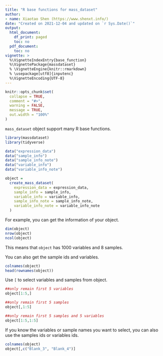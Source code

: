 ```yaml
---
title: "R base functions for mass_dataset"
author:
- name: Xiaotao Shen (https://www.shenxt.info/)
date: "Created on 2021-12-04 and updated on `r Sys.Date()`"
output:
  html_document:
    df_print: paged
    toc: no
  pdf_document:
    toc: no
vignette: >
  %\VignetteIndexEntry{base_function}
  %\VignettePackage{massdataset}
  % \VignetteEngine{knitr::rmarkdown}
  % \usepackage[utf8]{inputenc}
  %\VignetteEncoding{UTF-8}
---
```


```r
knitr::opts_chunk$set(
  collapse = TRUE,
  comment = "#>",
  warning = FALSE,
  message = TRUE,
  out.width = "100%"
)
```


`mass_dataset` object support many R base functions.

```r
library(massdataset)
library(tidyverse)

data("expression_data")
data("sample_info")
data("sample_info_note")
data("variable_info")
data("variable_info_note")

object =
  create_mass_dataset(
    expression_data = expression_data,
    sample_info = sample_info,
    variable_info = variable_info,
    sample_info_note = sample_info_note,
    variable_info_note = variable_info_note
  )
```

For example, you can get the information of your object.

```r
dim(object)
nrow(object)
ncol(object)
```

This means that `object` has 1000 variables and 8 samples.

You can also get the sample ids and variables.

```r
colnames(object)
head(rownames(object))
```


Use `[` to select variables and samples from object.

```r
##only remain first 5 variables
object[1:5,]

##only remain first 5 samples
object[,1:5]

##only remain first 5 samples and 5 variables
object[1:5,1:5]
```

If you know the variables or sample names you want to select, you can also use the samples ids or variables ids.

```r
colnames(object)
object[,c("Blank_3", "Blank_4")]

```
